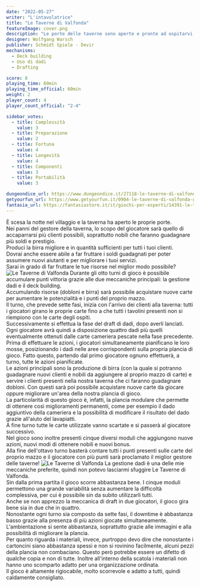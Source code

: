 ```yaml
---
date: "2022-05-27"
writer: "L'intavolatrice"
title: "Le Taverne di Valfonda"
featureImage: cover.png
description: "Le porte delle taverne sono aperte e pronte ad ospitarvi!"
designer: Wolfgang Warsch
publisher: Schmidt Spiele - Devir
mechanisms:
  - Deck building
  - Uso di dadi
  - Drafting

score: 8
playing_time: 60min
playing_time_official: 60min
weight: 2
player_count: 4
player_count_official: "2-4"

sidebar_votes:
  - title: Complessità
    value: 3
  - title: Preparazione
    value: 2
  - title: Fortuna
    value: 4
  - title: Longevità
    value: 4
  - title: Componenti
    value: 3
  - title: Portabilità
    value: 3

dungeondice_url: https://www.dungeondice.it/27118-le-taverne-di-valfonda.html
getyourfun_url: https://www.getyourfun.it/0904-le-taverne-di-valfonda-giochi-gestionali.html
fantasia_url: https://fantasiastore.it/it/giochi-per-esperti/14391-le-taverne-di-valfonda-ita.html
---
```


<Setting>
  È scesa la notte nel villaggio e la taverna ha aperto le proprie porte.
  <br />
  Nei panni del gestore della taverna, lo scopo del giocatore sarà quello di
  accaparrarsi più clienti possibili, soprattutto nobili che faranno guadagnare
  più soldi e prestigio.
  <br />
  Produci la birra migliore e in quantità sufficienti per tutti i tuoi clienti.
  <br />
  Dovrai anche essere abile a far fruttare i soldi guadagnati per poter assumere
  nuovi aiutanti e per migliorare i tuoi servizi.
  <br />
  Sarai in grado di far fruttare le tue risorse nel miglior modo possibile?
</Setting>

<img src="./game1.jpg" alt="Le Taverne di Valfonda" />

<Rules>
  Durante gli otto turni di gioco è possibile accumulare punti vittoria grazie
  alle due meccaniche principali: la gestione dadi e il deck building.
  <br />
  Accumulando risorse (dobloni e birra) sarà possibile acquistare nuove carte
  per aumentare le potenzialità e i punti del proprio mazzo.
  <br />
  Il turno, che prevede sette fasi, inizia con l'arrivo dei clienti alla
  taverna: tutti i giocatori girano le proprie carte fino a che tutti i tavolini
  presenti non si riempiono con le carte degli ospiti.
  <br />
  Successivamente si effettua la fase del draft di dadi, dopo averli lanciati.
  Ogni giocatore avrà quindi a disposizione quattro dadi più quelli
  eventualmente ottenuti dalle carte cameriera pescate nella fase precedente.
  <br />
  Prima di effettuare le azioni, i giocatori simultaneamente pianificano le loro
  mosse, posizionando i dadi nelle aree corrispondenti sulla propria plancia di
  gioco. Fatto questo, partendo dal primo giocatore ognuno effettuerà, a turno,
  tutte le azioni pianificate.
  <br />
  Le azioni principali sono la produzione di birra (con la quale si potranno
  guadagnare nuovi clienti e nobili da aggiungere al proprio mazzo di carte) e
  servire i clienti presenti nella nostra taverna che ci faranno guadagnare
  dobloni. Con questi sarà poi possibile acquistare nuove carte da giocare
  oppure migliorare un'area della nostra plancia di gioco.
  <br />
  La particolarità di questo gioco è, infatti, la plancia modulare che permette
  di ottenere così miglioramenti permanenti, come per esempio il dado aggiuntivo
  della cameriera e la possibilità di modificare il risultato del dado grazie
  all'aiuto del lavapiatti.
  <br />
  A fine turno tutte le carte utilizzate vanno scartate e si passerà al
  giocatore successivo.
  <br />
  Nel gioco sono inoltre presenti cinque diversi moduli che aggiungono nuove
  azioni, nuovi modi di ottenere nobili e nuovi bonus.
  <br />
  Alla fine dell'ottavo turno basterà contare tutti i punti presenti sulle carte
  del proprio mazzo e il giocatore con più punti sarà proclamato il miglior
  gestore delle taverne!
</Rules>

<img src="./game2.jpg" alt="Le Taverne di Valfonda" />

<Feedback>
  La gestione dadi è una delle mie meccaniche preferite, quindi non potevo
  lasciarmi sfuggire Le Taverne di Valfonda.
  <br />
  Sin dalla prima partita il gioco scorre abbastanza bene. I cinque moduli
  permettono una grande variabilità senza aumentare la difficoltà complessiva,
  per cui è possibile sin da subito utilizzarli tutti.
  <br />
  Anche se non apprezzo la meccanica di draft in due giocatori, il gioco gira
  bene sia in due che in quattro.
  <br />
  Nonostante ogni turno sia composto da sette fasi, il downtime è abbastanza
  basso grazie alla presenza di più azioni giocate simultaneamente.
  <br />
  L'ambientazione si sente abbastanza, soprattutto grazie alle immagini e alla
  possibilità di migliorare la plancia.
  <br />
  Per quanto riguarda i materiali, invece, purtroppo devo dire che nonostante i
  cartoncini siano abbastanza spessi e non si rovinino facilmente, alcuni pezzi
  della plancia non combaciano. Questo però potrebbe essere un difetto di
  qualche copia e non di tutte. Inoltre all'interno della scatola i materiali
  non hanno uno scomparto adatto per una organizzazione ordinata.
  <br />
  Il gioco è altamente rigiocabile, molto scorrevole e adatto a tutti, quindi
  caldamente consigliato.
</Feedback>
